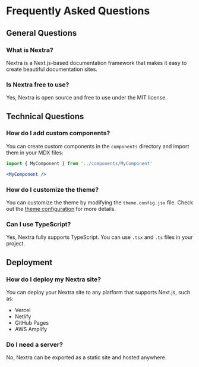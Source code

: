 # Frequently Asked Questions

## General Questions

### What is Nextra?
Nextra is a Next.js-based documentation framework that makes it easy to create beautiful documentation sites.

### Is Nextra free to use?
Yes, Nextra is open source and free to use under the MIT license.

## Technical Questions

### How do I add custom components?
You can create custom components in the `components` directory and import them in your MDX files:

```jsx
import { MyComponent } from '../components/MyComponent'

<MyComponent />
```

### How do I customize the theme?
You can customize the theme by modifying the `theme.config.jsx` file. Check out the [theme configuration](/api-reference/configuration) for more details.

### Can I use TypeScript?
Yes, Nextra fully supports TypeScript. You can use `.tsx` and `.ts` files in your project.

## Deployment

### How do I deploy my Nextra site?
You can deploy your Nextra site to any platform that supports Next.js, such as:
- Vercel
- Netlify
- GitHub Pages
- AWS Amplify

### Do I need a server?
No, Nextra can be exported as a static site and hosted anywhere.